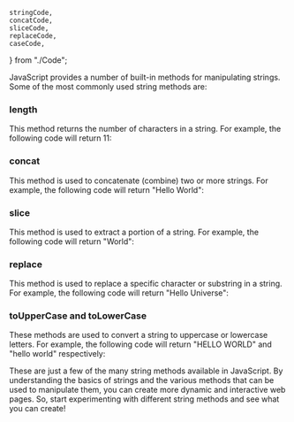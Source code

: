 	stringCode,
	concatCode,
	sliceCode,
	replaceCode,
	caseCode,
} from "./Code";

JavaScript provides a number of built-in methods for manipulating strings. Some of the most commonly used string methods are:

### length

This method returns the number of characters in a string. For example, the following code will return 11:

<CodePreview code={stringCode} />

### concat

This method is used to concatenate (combine) two or more strings. For example, the following code will return "Hello World":

<CodePreview code={concatCode} />

### slice

This method is used to extract a portion of a string. For example, the following code will return "World":

### replace

This method is used to replace a specific character or substring in a string. For example, the following code will return "Hello Universe":

<CodePreview code={replaceCode} />

### toUpperCase and toLowerCase

These methods are used to convert a string to uppercase or lowercase letters. For example, the following code will return "HELLO WORLD" and "hello world" respectively:

<CodePreview code={caseCode} />

These are just a few of the many string methods available in JavaScript. By understanding the basics of strings and the various methods that can be used to manipulate them, you can create more dynamic and interactive web pages. So, start experimenting with different string methods and see what you can create!
